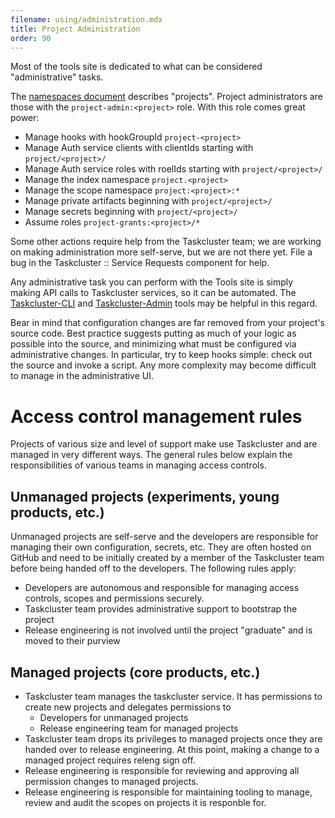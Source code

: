 ```yaml
---
filename: using/administration.mdx
title: Project Administration
order: 90
---
```


Most of the tools site is dedicated to what can be considered "administrative"
tasks.

The [namespaces document](/docs/manual/design/namespaces) describes "projects".
Project administrators are those with the `project-admin:<project>` role. With
this role comes great power:

 * Manage hooks with hookGroupId `project-<project>`
 * Manage Auth service clients with clientIds starting with `project/<project>/`
 * Manage Auth service roles with roelIds starting with `project/<project>/`
 * Manage the index namespace `project.<project>`
 * Manage the scope namespace `project:<project>:*`
 * Manage private artifacts beginning with `project/<project>/`
 * Manage secrets beginning with `project/<project>/`
 * Assume roles `project-grants:<project>/*`

Some other actions require help from the Taskcluster team; we are working on
making administration more self-serve, but we are not there yet. File a bug in
the Taskcluster :: Service Requests component for help.

Any administrative task you can perform with the Tools site is simply making
API calls to Taskcluster services, so it can be automated.  The
[Taskcluster-CLI](https://github.com/taskcluster/taskcluster-cli) and
[Taskcluster-Admin](https://github.com/taskcluster/taskcluster-admin) tools may
be helpful in this regard.

Bear in mind that configuration changes are far removed from your project's
source code. Best practice suggests putting as much of your logic as possible
into the source, and minimizing what must be configured via administrative
changes. In particular, try to keep hooks simple: check out the source and
invoke a script. Any more complexity may become difficult to manage in the
administrative UI.

# Access control management rules

Projects of various size and level of support make use Taskcluster and are managed in very different ways. The general rules below explain the responsibilities of various teams in managing access controls.

## Unmanaged projects (experiments, young products, etc.)

Unmanaged projects are self-serve and the developers are responsible for managing their own configuration, secrets, etc. They are often hosted on GitHub and need to be initially created by a member of the Taskcluster team before being handed off to the developers. The following rules apply:

* Developers are autonomous and responsible for managing access controls, scopes and permissions securely.
* Taskcluster team provides administrative support to bootstrap the project
* Release engineering is not involved until the project "graduate" and is moved to their purview

## Managed projects (core products, etc.)

* Taskcluster team manages the taskcluster service. It has permissions to create new projects and delegates permissions to
    - Developers for unmanaged projects
    - Release engineering team for managed projects
* Taskcluster team drops its privileges to managed projects once they are handed over to release engineering. At this point, making a change to a managed project requires releng sign off.
* Release engineering is responsible for reviewing and approving all permission changes to managed projects.
* Release engineering is responsible for maintaining tooling to manage, review and audit the scopes on projects it is responble for.
